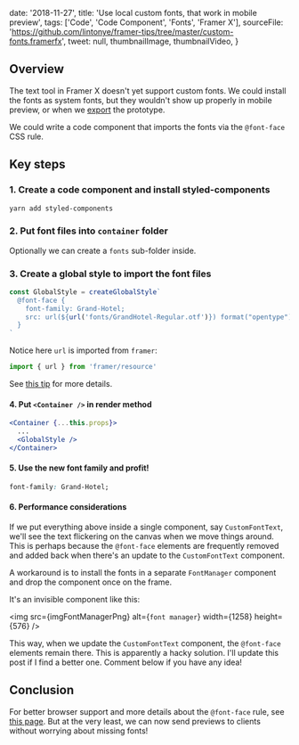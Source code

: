 

  date: '2018-11-27',
  title: 'Use local custom fonts, that work in mobile preview',
  tags: ['Code', 'Code Component', 'Fonts', 'Framer X'],
  sourceFile:
    'https://github.com/lintonye/framer-tips/tree/master/custom-fonts.framerfx',
  tweet: null,
  thumbnailImage,
  thumbnailVideo,
}


## Overview

The text tool in Framer X doesn't yet support custom fonts. We could install the fonts as system fonts, but they wouldn't show up properly in mobile preview, or when we [export](/tips/export-web-preview) the prototype.

We could write a code component that imports the fonts via the `@font-face` CSS rule.

## Key steps

### 1. Create a code component and install styled-components

```bash
yarn add styled-components
```

### 2. Put font files into `container` folder

Optionally we can create a `fonts` sub-folder inside.

### 3. Create a global style to import the font files

```jsx
const GlobalStyle = createGlobalStyle`
  @font-face {
    font-family: Grand-Hotel;
    src: url(${url('fonts/GrandHotel-Regular.otf')}) format("opentype");
  }
`
```

Notice here `url` is imported from `framer`:

```js
import { url } from 'framer/resource'
```

See [this tip](/tips/local-resources) for more details.

#### 4. Put `<Container />` in render method

```jsx
<Container {...this.props}>
  ...
  <GlobalStyle />
</Container>
```

#### 5. Use the new font family and profit!

```css
font-family: Grand-Hotel;
```

#### 6. Performance considerations

If we put everything above inside a single component, say `CustomFontText`, we'll see the text flickering on the canvas when we move things around. This is perhaps because the `@font-face` elements are frequently removed and added back when there's an update to the `CustomFontText` component.

A workaround is to install the fonts in a separate `FontManager` component and drop the component once on the frame.

It's an invisible component like this:

<img src={imgFontManagerPng} alt={`font manager`} width={1258} height={576} />

This way, when we update the `CustomFontText` component, the `@font-face` elements remain there. This is apparently a hacky solution. I'll update this post if I find a better one. Comment below if you have any idea!

## Conclusion

For better browser support and more details about the `@font-face` rule, see [this page](https://css-tricks.com/snippets/css/using-font-face/). But at the very least, we can now send previews to clients without worrying about missing fonts!
